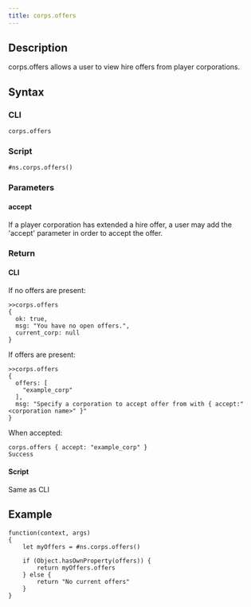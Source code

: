 ```yaml
---
title: corps.offers
---
```


## Description

corps.offers allows a user to view hire offers from player corporations.

## Syntax

### CLI

```
corps.offers
```

### Script

```
#ns.corps.offers()
```

### Parameters

#### accept

If a player corporation has extended a hire offer, a user may add the 'accept' parameter in order to accept the offer.

### Return

#### CLI

If no offers are present:

```
>>corps.offers
{
  ok: true,
  msg: "You have no open offers.",
  current_corp: null
}
```

If offers are present:

```
>>corps.offers
{
  offers: [
    "example_corp"
  ],
  msg: "Specify a corporation to accept offer from with { accept:"
<corporation name>" }"
}
```

When accepted:

```
corps.offers { accept: "example_corp" }
Success
```

#### Script

Same as CLI

## Example

```
function(context, args)
{
	let myOffers = #ns.corps.offers()

	if (Object.hasOwnProperty(offers)) {
		return myOffers.offers
	} else {
		return "No current offers"
	}
}

```
